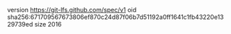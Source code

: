 version https://git-lfs.github.com/spec/v1
oid sha256:671709567673806ef870c24d87f06b7d51192a0ff1641c1fb43220e1329739ed
size 2016
